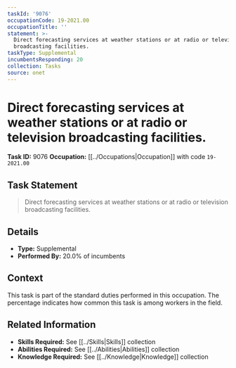 ```yaml
---
taskId: '9076'
occupationCode: 19-2021.00
occupationTitle: ''
statement: >-
  Direct forecasting services at weather stations or at radio or television
  broadcasting facilities.
taskType: Supplemental
incumbentsResponding: 20
collection: Tasks
source: onet
---
```

# Direct forecasting services at weather stations or at radio or television broadcasting facilities.

**Task ID:** 9076
**Occupation:** [[../Occupations|Occupation]] with code `19-2021.00`

## Task Statement

> Direct forecasting services at weather stations or at radio or television broadcasting facilities.

## Details

- **Type:** Supplemental
- **Performed By:** 20.0% of incumbents

## Context

This task is part of the standard duties performed in this occupation. The percentage indicates how common this task is among workers in the field.

## Related Information

- **Skills Required:** See [[../Skills|Skills]] collection
- **Abilities Required:** See [[../Abilities|Abilities]] collection
- **Knowledge Required:** See [[../Knowledge|Knowledge]] collection
